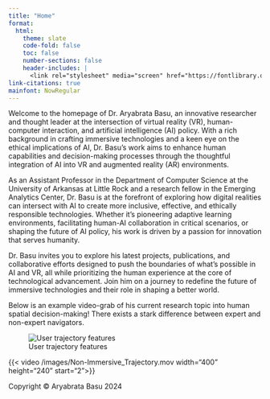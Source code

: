 ```yaml
---
title: "Home"
format:
  html:
    theme: slate
    code-fold: false
    toc: false
    number-sections: false
    header-includes: |
      <link rel="stylesheet" media="screen" href="https://fontlibrary.org//face/now" type="text/css"/>
link-citations: true
mainfont: NowRegular
---
```


Welcome to the homepage of Dr. Aryabrata Basu, an innovative researcher and thought leader at the intersection of virtual reality (VR), human-computer interaction, and artificial intelligence (AI) policy. With a rich background in crafting immersive technologies and a keen eye on the ethical implications of AI, Dr. Basu's work aims to enhance human capabilities and decision-making processes through the thoughtful integration of AI into VR and augmented reality (AR) environments.

As an Assistant Professor in the Department of Computer Science at the University of Arkansas at Little Rock and a research fellow in the Emerging Analytics Center, Dr. Basu is at the forefront of exploring how digital realities can intersect with AI to create more inclusive, effective, and ethically responsible technologies. Whether it's pioneering adaptive learning environments, facilitating human-AI collaboration in critical scenarios, or shaping the future of AI policy, his work is driven by a passion for innovation that serves humanity.

Dr. Basu invites you to explore his latest projects, publications, and collaborative efforts designed to push the boundaries of what's possible in AI and VR, all while prioritizing the human experience at the core of technological advancement. Join him on a journey to redefine the future of immersive technologies and their role in shaping a better world.

Below is an example video-grab of his current research topic into human spatial decision-making! There exists a stark difference between expert and non-expert navigators.

![User trajectory features](images/Picture1-01.png)

{{< video /images/Non-Immersive_Trajectory.mov width="400" height="240" start="2">}}

::: footer
Copyright © Aryabrata Basu 2024
:::
